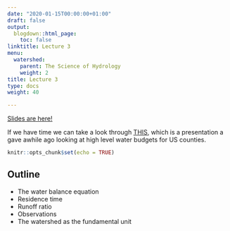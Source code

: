 ```yaml
---
date: "2020-01-15T00:00:00+01:00"
draft: false
output:
  blogdown::html_page:
    toc: false
linktitle: Lecture 3
menu:
  watershed:
    parent: The Science of Hydrology
    weight: 2
title: Lecture 3
type: docs
weight: 40

---
```


[Slides are here!](https://amurraygeo.com/slides/watershed/lecture_3_slides.html)

If we have time we can take a look through [THIS](https://amurraygeo.com/slides/watershed/CountyWaterBudgets.html), which is a presentation a gave awhile ago looking at high level water budgets for US counties.

```r
knitr::opts_chunk$set(echo = TRUE)
```

## Outline
- The water balance equation
- Residence time
- Runoff ratio
- Observations
- The watershed as the fundamental unit

